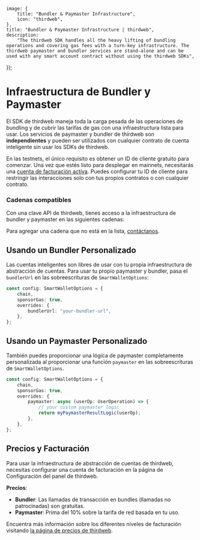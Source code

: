 
	image: {
		title: "Bundler & Paymaster Infrastructure",
		icon: "thirdweb",
	},
	title: "Bundler & Paymaster Infrastructure | thirdweb",
	description:
		"The thirdweb SDK handles all the heavy lifting of bundling operations and covering gas fees with a turn-key infrastructure. The thirdweb paymaster and bundler services are stand-alone and can be used with any smart account contract without using the thirdweb SDKs",
});

# Infraestructura de Bundler y Paymaster

El SDK de thirdweb maneja toda la carga pesada de las operaciones de bundling y de cubrir las tarifas de gas con una infraestructura lista para usar.
Los servicios de paymaster y bundler de thirdweb son **independientes** y pueden ser utilizados con cualquier contrato de cuenta inteligente sin usar los SDKs de thirdweb.

En las testnets, el único requisito es obtener un ID de cliente gratuito para comenzar.
Una vez que estés listo para desplegar en mainnets, necesitarás una [cuenta de facturación activa](https://thirdweb.com/team/~/~/settings/billing).
Puedes configurar tu ID de cliente para restringir las interacciones solo con tus propios contratos o con cualquier contrato.

### Cadenas compatibles

Con una clave API de thirdweb, tienes acceso a la infraestructura de bundler y paymaster en las siguientes cadenas:

<AAChainList />

Para agregar una cadena que no está en la lista, [contáctanos](https://thirdweb.com/contact-us).

## Usando un Bundler Personalizado

Las cuentas inteligentes son libres de usar con tu propia infraestructura de abstracción de cuentas. Para usar tu propio paymaster y bundler,
pasa el `bundlerUrl` en las sobreescrituras de `SmartWalletOptions`:


```ts
const config: SmartWalletOptions = {
	chain,
	sponsorGas: true,
	overrides: {
		bundlerUrl: "your-bundler-url",
	},
};
```

## Usando un Paymaster Personalizado

También puedes proporcionar una lógica de paymaster completamente personalizada al proporcionar una función `paymaster` en las sobreescrituras de `SmartWalletOptions`.

```ts
const config: SmartWalletOptions = {
	chain,
	sponsorGas: true,
	overrides: {
		paymaster: async (userOp: UserOperation) => {
			// your custom paymaster logic
			return myPaymasterResultLogic(userOp);
		},
	},
};
```

## Precios y Facturación

Para usar la infraestructura de abstracción de cuentas de thirdweb, necesitas configurar una cuenta de facturación en la página de Configuración del panel de thirdweb.

**Precios**:

- **Bundler**: Las llamadas de transacción en bundles (llamadas no patrocinadas) son gratuitas.
- **Paymaster**: Prima del 10% sobre la tarifa de red basada en tu uso.

Encuentra más información sobre los diferentes niveles de facturación visitando [la página de precios de thirdweb](https://thirdweb.com/pricing).
